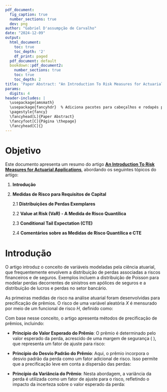 ```yaml
---
pdf_document:
  fig_caption: true
  number_sections: true
  dev: png
author: "Gabriel D'assumpção de Carvalho"
date: "2024-12-09"
output:
  html_document:
    toc: true
    toc_depth: '2'
    df_print: paged
  pdf_document: default
  bookdown::pdf_document2:
    number_sections: true
    toc: true
    toc_depth: 2
title: 'Paper Abstract: "An Introduction To Risk Measures for Actuarial Applications"'
params:
  digits: 4
header-includes: |
  \usepackage{amsmath}
  \usepackage{fancyhdr}  % Adiciona pacotes para cabeçalhos e rodapés personalizados
  \pagestyle{fancy}
  \fancyhead[L]{Paper Abstract}
  \fancyfoot[C]{Página \thepage}
  \fancyhead[C]{}
---
```


\newpage

# Objetivo

Este documento apresenta um resumo do artigo [**An Introduction To Risk Measures for Actuarial Applications**](https://www.casact.org/sites/default/files/database/studynotes_hardy4.pdf), abordando os seguintes tópicos do artigo:

1.  **Introdução**

2.  **Medidas de Risco para Requisitos de Capital**

    2.1 **Distribuições de Perdas Exemplares**

    2.2 **Value at Risk (VaR) - A Medida de Risco Quantílica**

    2.3 **Conditional Tail Expectation (CTE)**

    2.4 **Comentários sobre as Medidas de Risco Quantílica e CTE**

# Introdução

O artigo introduz o conceito de variáveis modeladas pela ciência atuarial, que frequentemente envolvem a distribuição de perdas associadas a riscos financeiros e de seguros. Exemplos incluem a distribuição de Poisson para modelar perdas decorrentes de sinistros em apólices de seguros e a distribuição de lucros e perdas no setor bancário.

As primeiras medidas de risco na análise atuarial foram desenvolvidas para precificação de prêmios. O risco de uma variável aleatória $X$ é mensurado por meio de um funcional de risco $H$, definido como:

\begin{equation}
H : X \Rightarrow \mathbb{R}
\end{equation}

Com base nesse conceito, o artigo apresenta métodos de precificação de prêmios, incluindo:

- **Princípio do Valor Esperado do Prêmio**: O prêmio é determinado pelo valor esperado da perda, acrescido de uma margem de segurança \( \theta \), que representa um fator de ajuste para risco:

\begin{equation}
H(X) = (1+\theta)\mathbb{E}[X], \hspace{0.3cm} \forall \hspace{0.2cm} \theta \geq 0
\end{equation}

- **Princípio do Desvio Padrão do Prêmio**: Aqui, o prêmio incorpora o desvio padrão da perda como um fator adicional de risco. Isso permite que a precificação leve em conta a dispersão das perdas:

\begin{equation}
H(X) = \mathbb{E}[X] + \theta \sqrt{\mathbb{V}[X]}, \hspace{0.3cm} \forall \hspace{0.2cm} \theta \geq 0
\end{equation}

- **Princípio da Variância do Prêmio**: Nesta abordagem, a variância da perda é utilizada como um fator de ajuste para o risco, refletindo o impacto da incerteza sobre o valor esperado da perda:

\begin{equation}
H(X) = \mathbb{E}[X] + \theta \mathbb{V}[X], \hspace{0.3cm} \forall \hspace{0.2cm} \theta \geq 0
\end{equation}


